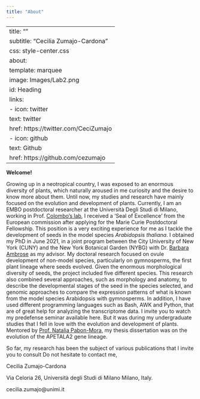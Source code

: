 ```yaml
---
title: "About"
---
```


---
title: ""
subtitle: "Cecilia Zumajo-Cardona"
css: style-center.css
about: 
  template: marquee
  image: Images/Lab2.png
  id: Heading
  links:
    - icon: twitter
      text: twitter
      href: https://twitter.com/CeciZumajo
    - icon: github
      text: Github
      href: https://github.com/cezumajo
---

::: {#Heading}
:::

::: justify
**Welcome!**

Growing up in a neotropical country, I was exposed to an enormous diversity of plants, which naturally aroused in me curiosity and the desire to know more about them. Until now, my studies and research have mainly focused on the evolution and development of plants. Currently, I am an EMBO postdoctoral researcher at the Università Degli Studi di Milano, working in Prof. [Colombo's lab](https://sites.unimi.it/plantdevumil/), I received a 'Seal of Excellence' from the European commission after applying for the Marie Curie Postdoctoral Fellowship. This position is a very exciting experience for me as I tackle the development of seeds in the model species *Arabidopsis thaliana*. I obtained my PhD in June 2021, in a joint program between the City University of New York (CUNY) and the New York Botanical Garden (NYBG) with Dr. [Barbara Ambrose](https://www.nybg.org/person/barbara-ambrose/) as my advisor. My doctoral research focused on ovule development of non-model species, particularly on gymnosperms, the first plant lineage where seeds evolved. Given the enormous morphological diversity of seeds, the project included five different species. This research also combined several approaches, such as morphology and anatomy, to describe the developmental stages of the seed in the species selected, and genomic approaches to compare the expression patterns of what is known from the model species Arabidopsis with gymnosperms. In addition, I have used different programming languages such as Bash, AWK and Python, that are of great help for analyzing the transcriptome data. I invite you to watch my predefense seminar available here. But it was during my undergraduate studies that I fell in love with the evolution and development of plants. Mentored by [Prof. Natalia Pabon-Mora](https://www.evodevoplantas.com), my thesis dissertation was on the evolution of the APETALA2 gene lineage.

So far, my research has been the subject of various publications that I invite you to consult Do not hesitate to contact me,

Cecilia Zumajo-Cardona

Via Celoria 26, Università degli Studi di Milano Milano, Italy.

cecilia.zumajo\@unimi.it
:::
